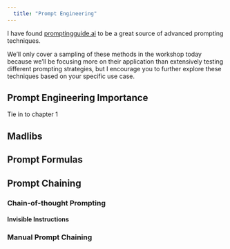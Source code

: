 ```yaml
---
  title: "Prompt Engineering"
---
```


I have found [promptingguide.ai](https://www.promptingguide.ai/) to be a great source of advanced prompting techniques.

We'll only cover a sampling of these methods in the workshop today because we'll be focusing more on their application than extensively testing different prompting strategies, but I encourage you to further explore these techniques based on your specific use case.

## Prompt Engineering Importance

Tie in to chapter 1

## Madlibs

## Prompt Formulas

## Prompt Chaining

### Chain-of-thought Prompting

#### Invisible Instructions

### Manual Prompt Chaining
